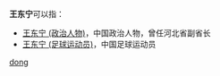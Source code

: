 '''王东宁'''可以指：
* [[王东宁_(政治人物)|王东宁 (政治人物)]]，中国政治人物，曾任河北省副省长
* [[王东宁_(足球运动员)|王东宁 (足球运动员)]]，中国足球运动员

{{disambig}}

[[Category:三字王姓人名消歧义|dong]]